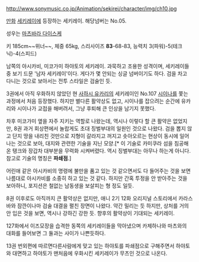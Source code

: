 http://www.sonymusic.co.jp/Animation/sekirei/character/img/ch10.jpg

[[만화]] [[세키레이]]에 등장하는 세키레이.
해당넘버는 No.05.

성우는 [[마츠바라 다이스케]]

키 185cm~~위너~~, 체중 65kg, 스리사이즈 '''83'''-68-83, 능력치 3(파워)-5(테크닉)-4(스피드)

남쪽의 아시카비, 미코가미 하야토의 세키레이. 과묵하고 조용한 성격이며, 세키레이들중 보기 드문 '남자 세키레이'이다. 게다가 몇 안되는 싱글 넘버이기도 하다. 검을 차고 다니는 것으로 보아서는 전투 스타일은 검술인 듯.

3권에서 아직 우화하지 않았던 현 [[사하시 유카리]]의 세키레이인 No.107 [[시이나]]를 쫓는 과정에서 처음 등장했다. 하지만 별다른 활약상도 없고, 시이나를 잡으려는 순간에 유카리와 시이나가 교접을 해버려서, 그냥 후퇴해 큰 인상을 남기지 못했다.

차후 미코가미 옆을 자주 지키는 역할로 나왔는데, 역시나 이렇다 할 큰 활약은 없었지만, 8권 과거 회상편에서 놀랍게도 초대 징벌부대의 일원인 것으로 나왔다. 검을 뽑지 않고 단지 땅을 내리친 것만으로 지형이 갈라지고 꺼지고 솟아오르는 현상이 동시에 일어나는 것으로 보아, 대지와 관련한 기술을 지닌 모양.[* 이 기술로 카미쿠라 섬을 침공해온 탱크와 장갑차 대부분을 무력화 시켜버렸다. 역시 징벌부대는 아무나 하는게 아니다. 참고로 기술의 명칭은 '''파쇄점'''.]

어린애 같은 아시카비의 명령에 불만을 품고 있는 것 같으면서도 다 들어주는 것을 보면 나름대로 아시카비를 소중히 하고 있는 것 같다. 하지만 간혹 투정을 안 받아주는 것을 보아하니, 포지션은 철없는 남동생을 보살피는 형 정도 일듯.

8권 이후로도 아직까지 큰 활약상은 없지만, 애니 2기 12화 오리지널 스토리에서 카라스바와 잠깐이나마 검술 대결을 펼친 장면이 나왔다. 약간 밀리는 듯 하지만, 상처를 거의 안 입은 것을 보면, 역시나 강하긴 강한 듯. 향후의 활약상이 기대되는 세키레이.

127화에서 이즈모장을 습격한 동쪽의 세키레이들을 막아냈으며 카제하나와 마츠와의 대화를 들어보면 그 둘과는 사이가 나쁜듯하다.

13권 번외편에 따르면다른사람에게 맞고 있는 하야토를 파쇄점으로 구해주면서 하야토와 대면하고 하야토가 맨처음에 우화시킨 세키레이가 무츠인 것으로 나온다. 
